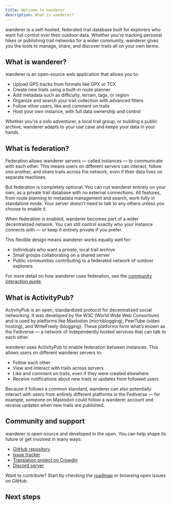 ```yaml
---
title: Welcome to wanderer
description: What is wanderer?
---
```



<span class="-tracking-[0.075em]">wanderer</span> is a self-hosted, federated trail database built for explorers who want full control over their outdoor data. Whether you're tracking personal hikes or publishing trail networks for a wider community, <span class="-tracking-[0.075em]">wanderer</span> gives you the tools to manage, share, and discover trails all on your own terms.

## What is wanderer?

<span class="-tracking-[0.075em]">wanderer</span> is an open-source web application that allows you to:

- Upload GPS tracks from formats like GPX or TCX
- Create new trails using a built-in route planner
- Add metadata such as difficulty, terrain, tags, or region
- Organize and search your trail collection with advanced filters
- Follow other users, like and comment on trails
- Host your own instance, with full data ownership and control

Whether you're a solo adventurer, a local trail group, or building a public archive, <span class="-tracking-[0.075em]">wanderer</span> adapts to your use case and keeps your data in your hands.

## What is federation?

Federation allows <span class="-tracking-[0.075em]">wanderer</span> servers — called instances — to communicate with each other. This means users on different servers can interact, follow one another, and share trails across the network, even if their data lives on separate machines.

But federation is completely optional. You can run <span class="-tracking-[0.075em]">wanderer</span> entirely on your own, as a private trail database with no external connections. All features, from route planning to metadata management and search, work fully in standalone mode. Your server doesn’t need to talk to any others unless you choose to enable it.

When federation is enabled, <span class="-tracking-[0.075em]">wanderer</span> becomes part of a wider decentralized network. You can still control exactly who your instance connects with — or keep it entirely private if you prefer.

This flexible design means <span class="-tracking-[0.075em]">wanderer</span> works equally well for:

- Individuals who want a private, local trail archive
- Small groups collaborating on a shared server
- Public communities contributing to a federated network of outdoor explorers

For more detail on how <span class="-tracking-[0.075em]">wanderer</span> uses federation, see the [community interaction guide](/use/community-interaction/).

## What is ActivityPub?

ActivityPub is an open, standardized protocol for decentralized social networking. It was developed by the W3C (World Wide Web Consortium) and is used by platforms like Mastodon (microblogging), PeerTube (video hosting), and WriteFreely (blogging). These platforms form what’s known as the Fediverse — a network of independently hosted services that can talk to each other.

<span class="-tracking-[0.075em]">wanderer</span> uses ActivityPub to enable federation between instances. This allows users on different <span class="-tracking-[0.075em]">wanderer</span> servers to:

- Follow each other
- View and interact with trails across servers
- Like and comment on trails, even if they were created elsewhere
- Receive notifications about new trails or updates from followed users

Because it follows a common standard, <span class="-tracking-[0.075em]">wanderer</span> can also potentially interact with users from entirely different platforms in the Fediverse — for example, someone on Mastodon could follow a <span class="-tracking-[0.075em]">wanderer</span> account and receive updates when new trails are published.


## Community and support

<span class="-tracking-[0.075em]">wanderer</span> is open-source and developed in the open. You can help shape its future or get involved in many ways:

- [GitHub repository](https://github.com/Flomp/wanderer)
- [Issue tracker](https://github.com/Flomp/wanderer/issues)
- [Translation project on Crowdin](https://crowdin.com/project/wanderer)
- [Discord server](https://discord.gg/USSEBY98CP)

Want to contribute? Start by checking the [roadmap](https://github.com/users/Flomp/projects/2) or browsing open issues on GitHub.



## Next steps

<div class="grid grid-cols-1 md:grid-cols-3 gap-x-2">
    <div class="mt-4 flex">
        <LinkCard href="/use/authentication" title="How to use wanderer" description="Learn how to upload, create, and organize trails in your own instance of wanderer.">
        </LinkCard>
    </div>
    <LinkCard href="/run/installation" title="How to run wanderer" description="Want to host your own instance? This guide covers everything you need to know to deploy wanderer.">
    </LinkCard>
    <LinkCard href="/develop/local-development" title="How to develop wanderer" description="This section covers the development environment, architecture overview, and how to get involved in the project.">
    </LinkCard>
</div>